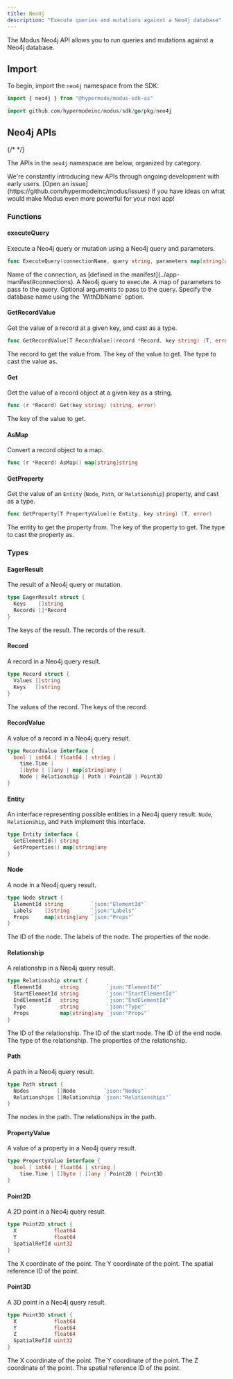 ```yaml
---
title: Neo4j
description: "Execute queries and mutations against a Neo4j database"
---
```


The Modus Neo4j API allows you to run queries and mutations against a Neo4j
database.

## Import

To begin, import the `neo4j` namespace from the SDK:

<CodeGroup>

```ts AssemblyScript
import { neo4j } from "@hypermode/modus-sdk-as"
```

```go Go
import github.com/hypermodeinc/modus/sdk/go/pkg/neo4j
```

</CodeGroup>

## Neo4j APIs

{/* <!-- vale Google.Headings = NO --> */}

The APIs in the `neo4j` namespace are below, organized by category.

<Tip>
  We're constantly introducing new APIs through ongoing development with early
  users. [Open an issue](https://github.com/hypermodeinc/modus/issues) if you
  have ideas on what would make Modus even more powerful for your next app!
</Tip>

### Functions

#### executeQuery

Execute a Neo4j query or mutation using a Neo4j query and parameters.

```go
func ExecuteQuery(connectionName, query string, parameters map[string]any, opts ...Neo4jOption) (*EagerResult, error)
```

<ResponseField name="connectionName" type="string" required>
  Name of the connection, as [defined in the
  manifest](../app-manifest#connections).
</ResponseField>

<ResponseField name="query" type="string" required>
  A Neo4j query to execute.
</ResponseField>

<ResponseField name="parameters" type="map[string]any" required>
  A map of parameters to pass to the query.
</ResponseField>

<ResponseField name="opts" type="Neo4jOption" required>
  Optional arguments to pass to the query. Specify the database name using the
  `WithDbName` option.
</ResponseField>

#### GetRecordValue

Get the value of a record at a given key, and cast as a type.

```go
func GetRecordValue[T RecordValue](record *Record, key string) (T, error)
```

<ResponseField name="record" type="Record" required>
  The record to get the value from.
</ResponseField>

<ResponseField name="key" type="string" required>
  The key of the value to get.
</ResponseField>

<ResponseField name="T" type="RecordValue" required>
  The type to cast the value as.
</ResponseField>

#### Get

Get the value of a record object at a given key as a string.

```go
func (r *Record) Get(key string) (string, error)
```

<ResponseField name="key" type="string" required>
  The key of the value to get.
</ResponseField>

#### AsMap

Convert a record object to a map.

```go
func (r *Record) AsMap() map[string]string
```

#### GetProperty

Get the value of an `Entity` (`Node`, `Path`, or `Relationship`) property, and
cast as a type.

```go
func GetProperty[T PropertyValue](e Entity, key string) (T, error)
```

<ResponseField name="e" type="Entity" required>
  The entity to get the property from.
</ResponseField>

<ResponseField name="key" type="string" required>
  The key of the property to get.
</ResponseField>

<ResponseField name="T" type="PropertyValue" required>
  The type to cast the property as.
</ResponseField>

### Types

#### EagerResult

The result of a Neo4j query or mutation.

```go
type EagerResult struct {
  Keys    []string
  Records []*Record
}
```

<ResponseField name="Keys" type="string[]" required>
  The keys of the result.
</ResponseField>

<ResponseField name="Records" type="Record[]" required>
  The records of the result.
</ResponseField>

#### Record

A record in a Neo4j query result.

```go
type Record struct {
  Values []string
  Keys   []string
}
```

<ResponseField name="Values" type="string[]" required>
  The values of the record.
</ResponseField>

<ResponseField name="Keys" type="string[]" required>
  The keys of the record.
</ResponseField>

#### RecordValue

A value of a record in a Neo4j query result.

```go
type RecordValue interface {
  bool | int64 | float64 | string |
    time.Time |
    []byte | []any | map[string]any |
    Node | Relationship | Path | Point2D | Point3D
}
```

#### Entity

An interface representing possible entities in a Neo4j query result. `Node`,
`Relationship`, and `Path` implement this interface.

```go
type Entity interface {
  GetElementId() string
  GetProperties() map[string]any
}
```

#### Node

A node in a Neo4j query result.

```go
type Node struct {
  ElementId string         `json:"ElementId"`
  Labels    []string       `json:"Labels"`
  Props     map[string]any `json:"Props"`
}
```

<ResponseField name="ElementId" type="string" required>
  The ID of the node.
</ResponseField>

<ResponseField name="Labels" type="string[]" required>
  The labels of the node.
</ResponseField>

<ResponseField name="Props" type="map[string]any" required>
  The properties of the node.
</ResponseField>

#### Relationship

A relationship in a Neo4j query result.

```go
type Relationship struct {
  ElementId      string         `json:"ElementId"`
  StartElementId string         `json:"StartElementId"`
  EndElementId   string         `json:"EndElementId"`
  Type           string         `json:"Type"`
  Props          map[string]any `json:"Props"`
}
```

<ResponseField name="ElementId" type="string" required>
  The ID of the relationship.
</ResponseField>

<ResponseField name="StartElementId" type="string" required>
  The ID of the start node.
</ResponseField>

<ResponseField name="EndElementId" type="string" required>
  The ID of the end node.
</ResponseField>

<ResponseField name="Type" type="string" required>
  The type of the relationship.
</ResponseField>

<ResponseField name="Props" type="map[string]any" required>
  The properties of the relationship.
</ResponseField>

#### Path

A path in a Neo4j query result.

```go
type Path struct {
  Nodes         []Node         `json:"Nodes"`
  Relationships []Relationship `json:"Relationships"`
}
```

<ResponseField name="Nodes" type="Node[]" required>
  The nodes in the path.
</ResponseField>

<ResponseField name="Relationships" type="Relationship[]" required>
  The relationships in the path.
</ResponseField>

#### PropertyValue

A value of a property in a Neo4j query result.

```go
type PropertyValue interface {
  bool | int64 | float64 | string |
    time.Time | []byte | []any | Point2D | Point3D
}
```

#### Point2D

A 2D point in a Neo4j query result.

```go
type Point2D struct {
  X            float64
  Y            float64
  SpatialRefId uint32
}
```

<ResponseField name="X" type="float64" required>
  The X coordinate of the point.
</ResponseField>

<ResponseField name="Y" type="float64" required>
  The Y coordinate of the point.
</ResponseField>

<ResponseField name="SpatialRefId" type="uint32" required>
  The spatial reference ID of the point.
</ResponseField>

#### Point3D

A 3D point in a Neo4j query result.

```go
type Point3D struct {
  X            float64
  Y            float64
  Z            float64
  SpatialRefId uint32
}
```

<ResponseField name="X" type="float64" required>
  The X coordinate of the point.
</ResponseField>

<ResponseField name="Y" type="float64" required>
  The Y coordinate of the point.
</ResponseField>

<ResponseField name="Z" type="float64" required>
  The Z coordinate of the point.
</ResponseField>

<ResponseField name="SpatialRefId" type="uint32" required>
  The spatial reference ID of the point.
</ResponseField>
